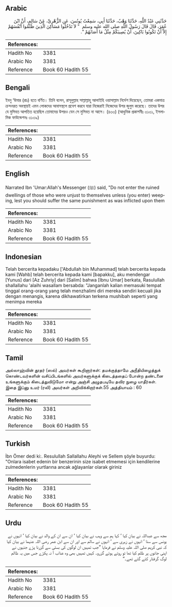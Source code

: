 ## Arabic


<div dir="rtl" lang="ar" style={{fontSize:'larger',backgroundColor:'#f8f9fa',padding:20}}>
حَدَّثَنِي عَبْدُ اللَّهِ، حَدَّثَنَا وَهْبٌ، حَدَّثَنَا أَبِي، سَمِعْتُ يُونُسَ، عَنِ الزُّهْرِيِّ، عَنْ سَالِمٍ، أَنَّ ابْنَ عُمَرَ، قَالَ قَالَ رَسُولُ اللَّهِ صلى الله عليه وسلم ‏ "‏ لاَ تَدْخُلُوا مَسَاكِنَ الَّذِينَ ظَلَمُوا أَنْفُسَهُمْ إِلاَّ أَنْ تَكُونُوا بَاكِينَ، أَنْ يُصِيبَكُمْ مِثْلُ مَا أَصَابَهُمْ ‏"‏‏.‏
</div>
<div style={{backgroundColor:'#f8f9fa',padding:20, marginBottom: 10}}><table> <thead> <tr> <th>References:</th> <th></th> </tr> </thead> <tbody><tr><td>Hadith No</td><td>3381</td></tr><tr><td>Arabic No</td><td>3381</td></tr><tr><td>Reference</td><td>Book 60 Hadith 55</td></tr></tbody></table></div>

## Bengali


<div dir="ltr" lang="bn" style={{fontSize:'larger',backgroundColor:'#f8f9fa',padding:20}}>
ইবনু ‘উমার (রাঃ) হতে বর্ণিত। তিনি বলেন, রাসূলুল্লাহ সাল্লাল্লাহু আলাইহি ওয়াসাল্লাম নির্দেশ দিয়েছেন, তোমরা একমাত্র ক্রন্দনরত অবস্থায়ই এমন লোকদের আবাসস্থলে প্রবেশ করবে যারা নিজেরাই নিজেদের উপর জুলুম করেছে। তাদের উপর যে মুসিবত আপতিত হয়েছিল তোমাদের উপরও যেন সে মুসিবত না আসে। (৪৩৩) (আধুনিক প্রকাশনীঃ ৩১৩১, ইসলামিক ফাউন্ডেশনঃ ৩১৩৯)
</div>
<div style={{backgroundColor:'#f8f9fa',padding:20, marginBottom: 10}}><table> <thead> <tr> <th>References:</th> <th></th> </tr> </thead> <tbody><tr><td>Hadith No</td><td>3381</td></tr><tr><td>Arabic No</td><td>3381</td></tr><tr><td>Reference</td><td>Book 60 Hadith 55</td></tr></tbody></table></div>

## English


<div dir="ltr" lang="en" style={{fontSize:'larger',backgroundColor:'#f8f9fa',padding:20}}>
Narrated Ibn 'Umar:Allah's Messenger (ﷺ) said, "Do not enter the ruined dwellings of those who were unjust to themselves unless (you enter) weeping, lest you should suffer the same punishment as was inflicted upon them
</div>
<div style={{backgroundColor:'#f8f9fa',padding:20, marginBottom: 10}}><table> <thead> <tr> <th>References:</th> <th></th> </tr> </thead> <tbody><tr><td>Hadith No</td><td>3381</td></tr><tr><td>Arabic No</td><td>3381</td></tr><tr><td>Reference</td><td>Book 60 Hadith 55</td></tr></tbody></table></div>

## Indonesian


<div dir="ltr" lang="id" style={{fontSize:'larger',backgroundColor:'#f8f9fa',padding:20}}>
Telah bercerita kepadaku ['Abdullah bin Muhammad] telah bercerita kepada kami [Wahb] telah bercerita kepada kami [bapakku], aku mendengar [Yunus] dari [Az Zuhriy] dari [Salim] bahwa [Ibnu Umar] berkata, Rasulullah shallallahu 'alaihi wasallam bersabda: "Janganlah kalian memasuki tempat tinggal orang-orang yang telah menzhalimi diri mereka sendiri kecuali jika dengan menangis, karena dikhawatirkan terkena mushibah seperti yang menimpa mereka
</div>
<div style={{backgroundColor:'#f8f9fa',padding:20, marginBottom: 10}}><table> <thead> <tr> <th>References:</th> <th></th> </tr> </thead> <tbody><tr><td>Hadith No</td><td>3381</td></tr><tr><td>Arabic No</td><td>3381</td></tr><tr><td>Reference</td><td>Book 60 Hadith 55</td></tr></tbody></table></div>

## Tamil


<div dir="ltr" lang="ta" style={{fontSize:'larger',backgroundColor:'#f8f9fa',padding:20}}>
அல்லாஹ்வின் தூதர் (ஸல்) அவர்கள் கூறினார்கள்: தமக்குத்தாமே அநீதியிழைத்துக் கொண்டவர்களின் வசிப்பிடங்களில் அவர்களுக்குக் கிடைத்ததைப் போன்ற தண்டனை உங்களுக்கும் கிடைத்துவிடுமோ என்று அஞ்சி அழுதபடியே தவிர நுழை யாதீர்கள். இதை இப்னு உமர் (ரலி) அவர்கள் அறிவிக்கிறார்கள்.55 அத்தியாயம் : 60
</div>
<div style={{backgroundColor:'#f8f9fa',padding:20, marginBottom: 10}}><table> <thead> <tr> <th>References:</th> <th></th> </tr> </thead> <tbody><tr><td>Hadith No</td><td>3381</td></tr><tr><td>Arabic No</td><td>3381</td></tr><tr><td>Reference</td><td>Book 60 Hadith 55</td></tr></tbody></table></div>

## Turkish


<div dir="ltr" lang="tr" style={{fontSize:'larger',backgroundColor:'#f8f9fa',padding:20}}>
İbn Ömer dedi ki:. Resulullah Sallallahu Aleyhi ve Sellem şöyle buyurdu: "Onlara isabet edenin bir benzerinin size isabet etmemesi için kendilerine zulmedenlerin yurtlarına ancak ağlayanlar olarak giriniz
</div>
<div style={{backgroundColor:'#f8f9fa',padding:20, marginBottom: 10}}><table> <thead> <tr> <th>References:</th> <th></th> </tr> </thead> <tbody><tr><td>Hadith No</td><td>3381</td></tr><tr><td>Arabic No</td><td>3381</td></tr><tr><td>Reference</td><td>Book 60 Hadith 55</td></tr></tbody></table></div>

## Urdu


<div dir="rtl" lang="ur" style={{fontSize:'larger',backgroundColor:'#f8f9fa',padding:20}}>
مجھ سے عبداللہ نے بیان کیا ‘ کہا ہم سے وہب نے بیان کیا ‘ ان سے ان کے والد نے بیان کیا ‘ انہوں نے یونس سے سنا ‘ انہوں نے زہری سے ‘ انہوں نے سالم سے اور ان سے ابن عمر رضی اللہ عنہما نے بیان کیا کہ نبی کریم صلی اللہ علیہ وسلم نے فرمایا ”جب تمہیں ان لوگوں کی بستی سے گزرنا پڑے جنہوں نے اپنی جانوں پر ظلم کیا تھا تو روتے ہوئے گزرو۔ کہیں تمہیں بھی وہ عذاب آ نہ پکڑے جس میں یہ ظالم لوگ گرفتار کئے گئے تھے۔“
</div>
<div style={{backgroundColor:'#f8f9fa',padding:20, marginBottom: 10}}><table> <thead> <tr> <th>References:</th> <th></th> </tr> </thead> <tbody><tr><td>Hadith No</td><td>3381</td></tr><tr><td>Arabic No</td><td>3381</td></tr><tr><td>Reference</td><td>Book 60 Hadith 55</td></tr></tbody></table></div>